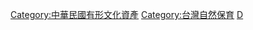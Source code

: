 {{Category main|中華民國文化資產自然地景與紀念物類}}

[[Category:中華民國有形文化資產|Category:中華民國有形文化資產]]
[[Category:台灣自然保育|Category:台灣自然保育]]
[[Category:行政院農業委員會林務局|D]]